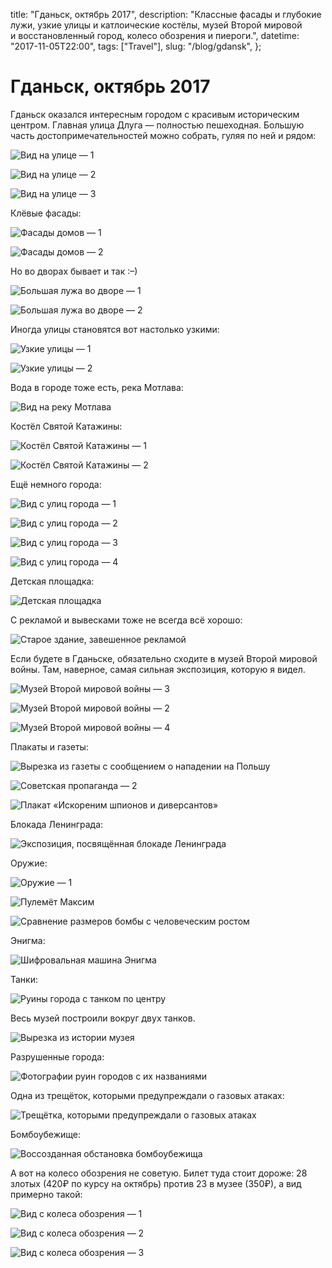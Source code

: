   title: "Гданьск, октябрь 2017",
  description:
    "Классные фасады и глубокие лужи, узкие улицы и катлоические костёлы, музей Второй мировой и восстановленный город, колесо обозрения и пиероги.",
  datetime: "2017-11-05T22:00",
  tags: ["Travel"],
  slug: "/blog/gdansk",
};

# Гданьск, октябрь 2017

Гданьск оказался интересным городом с красивым историческим центром. Главная улица Длуга — полностью пешеходная. Большую часть достопримечательностей можно собрать, гуляя по ней и рядом:

![Вид на улице — 1](/img/blog/gdansk/cover.jpg)

![Вид на улице — 2](/img/blog/gdansk/2.jpg)

![Вид на улице — 3](/img/blog/gdansk/3.jpg)

Клёвые фасады:

![Фасады домов — 1](/img/blog/gdansk/4.jpg)

![Фасады домов — 2](/img/blog/gdansk/5.jpg)

Но во дворах бывает и так <nobr>:–)</nobr>

![Большая лужа во дворе — 1](/img/blog/gdansk/6.jpg)

![Большая лужа во дворе — 2](/img/blog/gdansk/7.jpg)

Иногда улицы становятся вот настолько узкими:

![Узкие улицы — 1](/img/blog/gdansk/8.jpg)

![Узкие улицы — 2](/img/blog/gdansk/9.jpg)

Вода в городе тоже есть, река Мотлава:

![Вид на реку Мотлава](/img/blog/gdansk/10.jpg)

Костёл Святой Катажины:

![Костёл Святой Катажины — 1](/img/blog/gdansk/11.jpg)

![Костёл Святой Катажины — 2](/img/blog/gdansk/12.jpg)

Ещё немного города:

![Вид с улиц города — 1](/img/blog/gdansk/13.jpg)

![Вид с улиц города — 2](/img/blog/gdansk/14.jpg)

![Вид с улиц города — 3](/img/blog/gdansk/15.jpg)

![Вид с улиц города — 4](/img/blog/gdansk/16.jpg)

Детская площадка:

![Детская площадка](/img/blog/gdansk/17.jpg)

С рекламой и вывесками тоже не всегда всё хорошо:

![Старое здание, завешенное рекламой](/img/blog/gdansk/18.jpg)

Если будете в Гданьске, обязательно сходите в музей Второй мировой войны. Там, наверное, самая сильная экспозиция, которую я видел.

![Музей Второй мировой войны — 3](/img/blog/gdansk/21.jpg)

![Музей Второй мировой войны — 2](/img/blog/gdansk/20.jpg)

![Музей Второй мировой войны — 4](/img/blog/gdansk/22.jpg)

Плакаты и газеты:

![Вырезка из газеты с сообщением о нападении на Польшу](/img/blog/gdansk/23.jpg)

![Советская пропаганда — 2](/img/blog/gdansk/25.jpg)

![Плакат «Искореним шпионов и диверсантов»](/img/blog/gdansk/26.jpg)

Блокада Ленинграда:

![Экспозиция, посвящённая блокаде Ленинграда](/img/blog/gdansk/28.jpg)

Оружие:

![Оружие — 1](/img/blog/gdansk/29.jpg)

![Пулемёт Максим](/img/blog/gdansk/30.jpg)

![Сравнение размеров бомбы с человеческим ростом](/img/blog/gdansk/31.jpg)

Энигма:

![Шифровальная машина Энигма](/img/blog/gdansk/32.jpg)

Танки:

![Руины города с танком по центру](/img/blog/gdansk/33.jpg)

Весь музей построили вокруг двух танков.

![Вырезка из истории музея](/img/blog/gdansk/34.jpg)

Разрушенные города:

![Фотографии руин городов с их названиями](/img/blog/gdansk/35.jpg)

Одна из трещёток, которыми предупреждали о газовых атаках:

![Трещётка, которыми предупреждали о газовых атаках](/img/blog/gdansk/36.jpg)

Бомбоубежище:

![Воссозданная обстановка бомбоубежища](/img/blog/gdansk/37.jpg)

А вот на колесо обозрения не советую. Билет туда стоит дороже: 28 злотых (420₽ по курсу на октябрь) против 23 в музее (350₽), а вид примерно такой:

![Вид с колеса обозрения — 1](/img/blog/gdansk/38.jpg)

![Вид с колеса обозрения — 2](/img/blog/gdansk/39.jpg)

![Вид с колеса обозрения — 3](/img/blog/gdansk/40.jpg)
